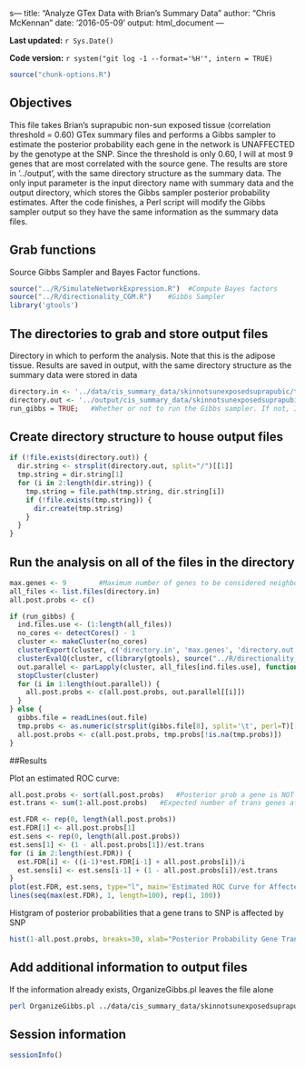 s---
title: "Analyze GTex Data with Brian's Summary Data"
author: "Chris McKennan"
date: '2016-05-09'
output: html_document
---

**Last updated:** `r Sys.Date()`

**Code version:** `r system("git log -1 --format='%H'", intern = TRUE)`

```r
source("chunk-options.R")
```

## Objectives

This file takes Brian's suprapubic non-sun exposed tissue (correlation threshold = 0.60) GTex summary files and performs a Gibbs sampler to estimate the posterior probability each gene in the network is UNAFFECTED by the genotype at the SNP. Since the threshold is only 0.60, I will at most 9 genes that are most correlated with the source gene. The results are store in '../output', with the same directory structure as the summary data. The only input parameter is the input directory name with summary data and the output directory, which stores the Gibbs sampler posterior probability estimates. After the code finishes, a Perl script will modify the Gibbs sampler output so they have the same information as the summary data files.


## Grab functions

Source Gibbs Sampler and Bayes Factor functions.

```r
source("../R/SimulateNetworkExpression.R")  #Compute Bayes factors
source("../R/directionality_CGM.R")    #Gibbs Sampler
library('gtools')
```

## The directories to grab and store output files

Directory in which to perform the analysis. Note that this is the adipose tissue. Results are saved in output, with the same directory structure as the summary data were stored in data

```r
directory.in <- '../data/cis_summary_data/skinnotsunexposedsuprapubic/thresh_60'
directory.out <- '../output/cis_summary_data/skinnotsunexposedsuprapubic/thresh_60'
run_gibbs = TRUE;   #Whether or not to run the Gibbs sampler. If not, I just look for the file in 'directory.out' to get the necessary information 
```

## Create directory structure to house output files

```r
if (!file.exists(directory.out)) {
  dir.string <- strsplit(directory.out, split="/")[[1]]
  tmp.string = dir.string[1]
  for (i in 2:length(dir.string)) {
    tmp.string = file.path(tmp.string, dir.string[i])
    if (!file.exists(tmp.string)) {
      dir.create(tmp.string)
    }
  }
}
```


## Run the analysis on all of the files in the directory

```r
max.genes <- 9        #Maximum number of genes to be considered neighbors of the source gene
all_files <- list.files(directory.in)
all.post.probs <- c()

if (run_gibbs) {
  ind.files.use <- (1:length(all_files))
  no_cores <- detectCores() - 1
  cluster <- makeCluster(no_cores)
  clusterExport(cluster, c('directory.in', 'max.genes', 'directory.out'))
  clusterEvalQ(cluster, c(library(gtools), source("../R/directionality_CGM.R"), source("../R/SimulateNetworkExpression.R")))
  out.parallel <- parLapply(cluster, all_files[ind.files.use], function(file) { Gibbs.par(file, directory.in, directory.out, max.genes) })
  stopCluster(cluster)
  for (i in 1:length(out.parallel)) {
    all.post.probs <- c(all.post.probs, out.parallel[[i]])
  }
} else {
  gibbs.file = readLines(out.file)
  tmp.probs <- as.numeric(strsplit(gibbs.file[8], split='\t', perl=T)[[1]])
  all.post.probs <- c(all.post.probs, tmp.probs[!is.na(tmp.probs)])  
}

```


##Results

Plot an estimated ROC curve:
```r
all.post.probs <- sort(all.post.probs)   #Posterior prob a gene is NOT a trans eQTL
est.trans <- sum(1-all.post.probs)   #Expected number of trans genes affected (given the data)

est.FDR <- rep(0, length(all.post.probs))
est.FDR[1] <- all.post.probs[1]
est.sens <- rep(0, length(all.post.probs))
est.sens[1] <- (1 - all.post.probs[1])/est.trans
for (i in 2:length(est.FDR)) {
  est.FDR[i] <- ((i-1)*est.FDR[i-1] + all.post.probs[i])/i
  est.sens[i] <- est.sens[i-1] + (1 - all.post.probs[i])/est.trans
}
plot(est.FDR, est.sens, type="l", main='Estimated ROC Curve for Affected Genes Trans to SNP in Adipose', xlab="Estimated (conditional) False Discovery Rate", ylab='Estimated Sensitivity', xlim=c(0, max(0.6, est.FDR)))
lines(seq(max(est.FDR), 1, length=100), rep(1, 100))
```

Histgram of posterior probabilities that a gene trans to SNP is affected by SNP
```r
hist(1-all.post.probs, breaks=30, xlab="Posterior Probability Gene Trans to SNP is AFFECTED by SNP", ylab="Frequency", main="Histogram of Posterior Probabilities a Trans Gene is AFFECTED by SNP", xlim=c(0,1))
```

## Add additional information to output files
If the information already exists, OrganizeGibbs.pl leaves the file alone

```bash
perl OrganizeGibbs.pl ../data/cis_summary_data/skinnotsunexposedsuprapubic/thresh_60 ../output/cis_summary_data/skinnotsunexposedsuprapubic/thresh_60
```

## Session information

```r
sessionInfo()
```
